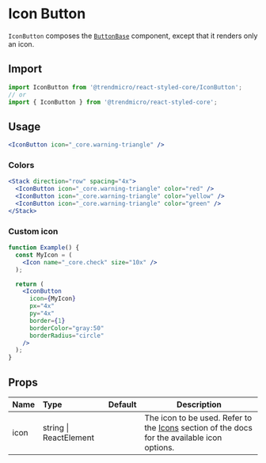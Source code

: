 # Icon Button

`IconButton` composes the [`ButtonBase`](./buttonbase) component, except that it renders only an icon.

## Import

```js
import IconButton from '@trendmicro/react-styled-core/IconButton';
// or
import { IconButton } from '@trendmicro/react-styled-core';
```

## Usage

```jsx
<IconButton icon="_core.warning-triangle" />
```

### Colors

```jsx
<Stack direction="row" spacing="4x">
  <IconButton icon="_core.warning-triangle" color="red" />
  <IconButton icon="_core.warning-triangle" color="yellow" />
  <IconButton icon="_core.warning-triangle" color="green" />
</Stack>
```

### Custom icon

```jsx
function Example() {
  const MyIcon = (
    <Icon name="_core.check" size="10x" />
  );

  return (
    <IconButton
      icon={MyIcon}
      px="4x"
      py="4x"
      border={1}
      borderColor="gray:50"
      borderRadius="circle"
    />
  );
}
```

## Props

| Name | Type | Default | Description |
| :--- | :--- | ------- | ----------- |
| icon | string \| ReactElement | | The icon to be used. Refer to the [Icons](./icon) section of the docs for the available icon options. |
